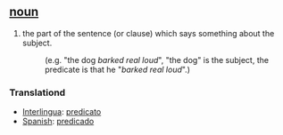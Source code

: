 == [[noun]] ==
# the part of the sentence (or clause) which says something about the subject.
#:(e.g. "the dog ''barked real loud''", "the dog" is the subject, the predicate is that he "''barked real loud''".)

=== Translationd ===
*[[Interlingua]]: [[predicato]]
*[[Spanish]]: [[predicado]]